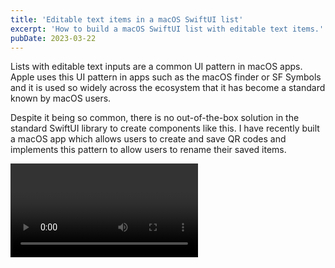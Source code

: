```yaml
---
title: 'Editable text items in a macOS SwiftUI list'
excerpt: 'How to build a macOS SwiftUI list with editable text items.'
pubDate: 2023-03-22
---
```



Lists with editable text inputs are a common UI pattern in macOS apps. Apple uses this UI pattern in apps such as the macOS finder or SF Symbols and it is used so widely across the ecosystem that it has become a standard known by macOS users.

Despite it being so common, there is no out-of-the-box solution in the standard SwiftUI library to create components like this. I have recently built a macOS app which allows users to create and save QR codes and implements this pattern to allow users to rename their saved items.

<Video />

> I want to credit to [this Stack Overflow answer](https://stackoverflow.com/a/67864507/17421764) for giving me the idea and inspiration for making my own version of a macOS editable text view.

## The editable text component

The `EditableText` components is a built on top the native `TextField` component and, to prevent layout shifts and frame changes, does not show and hide any extra views.

### TL;DR

If you want to skip the explanation and just see the code, you can find the full source code for the `EditableText` view here:

```swift:EditableText.swift
struct EditableText: View {
    @Binding var text: String

    @State private var temporaryText: String
    @FocusState private var isFocused: Bool

    init(text: Binding<String>) {
        self._text = text
        self.temporaryText = text.wrappedValue
    }

    var body: some View {
        TextField("", text: $temporaryText, onCommit: { text = temporaryText })
            .focused($isFocused, equals: true)
            .onTapGesture { isFocused = true }
            .onExitCommand { temporaryText = text; isFocused = false }
            .contextMenu {
                Button(action: { isFocused = true }, label: { Text("Rename") })
            }
    }
}
```

### Keeping an internal state

The component takes in a text binding and immediately creates a `temporaryText` internal state variable initialisewd with the binding's current value. This internal state is necessary to keep hold of the user's edits to the initial text and not update the binding's value until the text's `onCommit` closure is fired.

The `temporaryText` property also allows the component to revert the text to its initial value if the user cancels the edit by pressing the escape key.

```swift:EditableText.swift
struct EditableText: View {
    @Binding var text: String

    @State private var temporaryText: String

    init(text: Binding<String>) {
        self._text = text
        self.temporaryText = text.wrappedValue
    }

    var body: some View {
        TextField("", text: $temporaryText, onCommit: { text = temporaryText })
            .onExitCommand { temporaryText = text }
    }
}
```

With this set up, the call site for the `EditableText` looks very similar to a standard `TextField`.

### Making the text editable

At the moment, the `EditableText` from the previous section is always editable and focused. You want to change this to only happen whenever the user taps on the text field and, by default the component should be in a non-editable state.

You can achieve this by creating a `@FocusState` property that defaults to `false` and then using passing it as a binding to the `TextField`'s `focused` view modifier. Then, you can use the `onTapGesture` view modifier to set `isFocused` property to true.

```swift:EditableText.swift
struct EditableText: View {
    @Binding var text: String

    @State private var temporaryText: String
    @FocusState private var isFocused: Bool = false

    init(text: Binding<String>) {
        self._text = text
        self.temporaryText = text.wrappedValue
    }

    var body: some View {
        TextField("", text: $temporaryText, onCommit: { text = temporaryText })
            .focused($isFocused, equals: true)
            .onTapGesture { isFocused = true }
    }
}
```

## Roll back changes when user presses the escape key

The great thing about keeping an internal state and not automatically updating the text binding on every change is that you can easily roll back the changes when the user presses the escape key and cancels the editing action.

To achieve this, add an `onExitCommand` view modifier to the `TextField`, change the `temporaryText` to the text binding's current value to update the internal state and remove the focus from the `TextField`.

```swift:EditableText.swift
struct EditableText: View {
    @Binding var text: String

    @State private var temporaryText: String
    @FocusState private var isFocused: Bool = false

    init(text: Binding<String>) {
        self._text = text
        self.temporaryText = text.wrappedValue
    }

    var body: some View {
        TextField("", text: $temporaryText, onCommit: { text = temporaryText })
            .focused($isFocused, equals: true)
            .onTapGesture { isFocused = true }
            .onExitCommand { temporaryText = text; isFocused = false }
    }
}
```

## Improving the editable functionality's discoverability

If you rely on this UI pattern as the sole meaning of editing a text item, you can improve this feature's discoverability by adding a context menu action to the view. This menu has a single action called 'Rename' which, when tapped, focuses the `TextField` and makes it editable.

```swift:EditableText.swift
struct EditableText: View {
    @Binding var text: String

    @State private var temporaryText: String
    @FocusState private var isFocused: Bool

    init(text: Binding<String>) {
        self._text = text
        self.temporaryText = text.wrappedValue
    }

    var body: some View {
        TextField("", text: $temporaryText, onCommit: { text = temporaryText })
            .focused($isFocused, equals: true)
            .onTapGesture { isFocused = true }
            .onExitCommand { temporaryText = text; isFocused = false }
            .contextMenu {
                Button(action: { isFocused = true }, label: { Text("Rename") })
            }
    }
}
```

